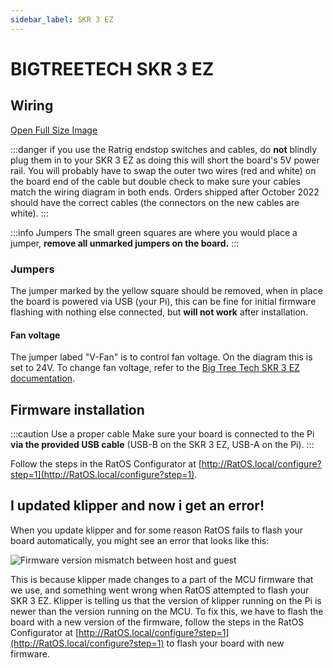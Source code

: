 ```yaml
---
sidebar_label: SKR 3 EZ
---
```



# BIGTREETECH SKR 3 EZ

## Wiring

<WiringSVG width="100%" height={null} />

[Open Full Size Image](_media/skr-3-ez-wiring.svg)

:::danger if you use the Ratrig endstop switches and cables, do **not** blindly plug them in to your SKR 3 EZ as doing this will short the board's 5V power rail.
You will probably have to swap the outer two wires (red and white) on the board end of the cable but double check to make sure your cables match the wiring diagram in both ends.
Orders shipped after October 2022 should have the correct cables (the connectors on the new cables are white).
:::

:::info Jumpers
The small green squares are where you would place a jumper,
**remove all unmarked jumpers on the board.**
:::

### Jumpers

The jumper marked by the yellow square should be removed, when in place the board is powered via USB (your Pi), this can be fine for initial firmware flashing with nothing else connected, but **will not work** after installation.

#### Fan voltage

The jumper labed "V-Fan" is to control fan voltage. On the diagram this is set to 24V. To change fan voltage, refer to the [Big Tree Tech SKR 3 EZ documentation](https://github.com/bigtreetech/SKR-3/raw/master/BIGTREETECH%20SKR%203%20EZ%20user%20manual.pdf).

## Firmware installation

:::caution Use a proper cable
Make sure your board is connected to the Pi **via the provided USB cable** (USB-B on the SKR 3 EZ, USB-A on the Pi).
:::

Follow the steps in the RatOS Configurator at [http://RatOS.local/configure?step=1](http://RatOS.local/configure?step=1).

## I updated klipper and now i get an error!

When you update klipper and for some reason RatOS fails to flash your board automatically, you might see an error that looks like this:

![Firmware version mismatch between host and guest](/img/firmware_version_mismatch.png)

This is because klipper made changes to a part of the MCU firmware that we use, and something went wrong when RatOS attempted to flash your SKR 3 EZ. Klipper is telling us that the version of klipper running on the Pi is newer than the version running on the MCU. To fix this, we have to flash the board with a new version of the firmware, follow the steps in the RatOS Configurator at [http://RatOS.local/configure?step=1](http://RatOS.local/configure?step=1) to flash your board with new firmware.
